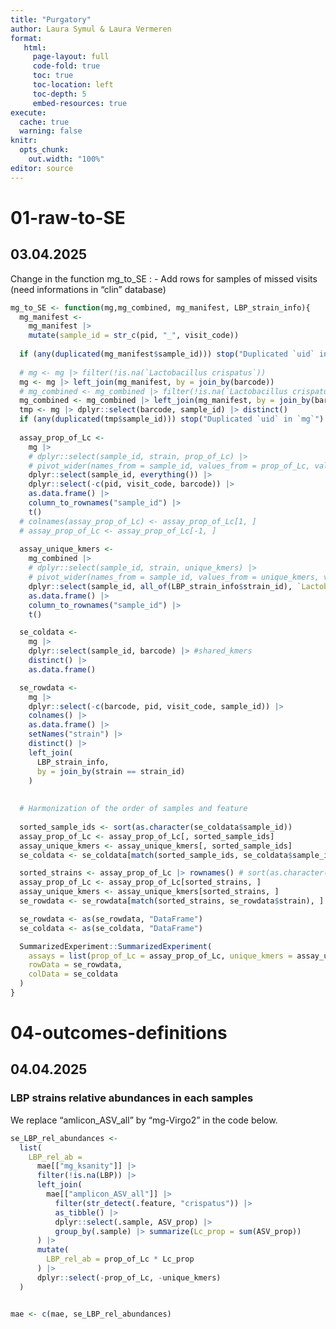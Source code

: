 ```yaml
---
title: "Purgatory"
author: Laura Symul & Laura Vermeren
format: 
   html:
     page-layout: full
     code-fold: true
     toc: true
     toc-location: left
     toc-depth: 5
     embed-resources: true
execute:
  cache: true
  warning: false
knitr:
  opts_chunk:
    out.width: "100%"
editor: source
---
```


# 01-raw-to-SE

## 03.04.2025

Change in the function mg_to_SE : 
-   Add rows for samples of missed visits (need informations in "clin" database)

```r
mg_to_SE <- function(mg,mg_combined, mg_manifest, LBP_strain_info){
  mg_manifest <- 
    mg_manifest |> 
    mutate(sample_id = str_c(pid, "_", visit_code)) 
  
  if (any(duplicated(mg_manifest$sample_id))) stop("Duplicated `uid` in `mg_manifest`")
  
  # mg <- mg |> filter(!is.na(`Lactobacillus crispatus`)) 
  mg <- mg |> left_join(mg_manifest, by = join_by(barcode))
  # mg_combined <- mg_combined |> filter(!is.na(`Lactobacillus crispatus`))
  mg_combined <- mg_combined |> left_join(mg_manifest, by = join_by(barcode))
  tmp <- mg |> dplyr::select(barcode, sample_id) |> distinct()
  if (any(duplicated(tmp$sample_id))) stop("Duplicated `uid` in `mg`")
  
  assay_prop_of_Lc <- 
    mg |> 
    # dplyr::select(sample_id, strain, prop_of_Lc) |> 
    # pivot_wider(names_from = sample_id, values_from = prop_of_Lc, values_fill = 0) |>  # the new database is already in wide format 
    dplyr::select(sample_id, everything()) |> 
    dplyr::select(-c(pid, visit_code, barcode)) |> 
    as.data.frame() |> 
    column_to_rownames("sample_id") |> 
    t() 
  # colnames(assay_prop_of_Lc) <- assay_prop_of_Lc[1, ]  
  # assay_prop_of_Lc <- assay_prop_of_Lc[-1, ]  
    
  assay_unique_kmers <- 
    mg_combined |> 
    # dplyr::select(sample_id, strain, unique_kmers) |> 
    # pivot_wider(names_from = sample_id, values_from = unique_kmers, values_fill = 0) |> 
    dplyr::select(sample_id, all_of(LBP_strain_info$strain_id), `Lactobacillus crispatus`) |> 
    as.data.frame() |>
    column_to_rownames("sample_id") |>
    t()

  se_coldata <-
    mg |>
    dplyr::select(sample_id, barcode) |> #shared_kmers
    distinct() |>
    as.data.frame()

  se_rowdata <- 
    mg |> 
    dplyr::select(-c(barcode, pid, visit_code, sample_id)) |> 
    colnames() |> 
    as.data.frame() |> 
    setNames("strain") |> 
    distinct() |> 
    left_join(
      LBP_strain_info,
      by = join_by(strain == strain_id)
    ) 
  
  
  # Harmonization of the order of samples and feature
  
  sorted_sample_ids <- sort(as.character(se_coldata$sample_id))
  assay_prop_of_Lc <- assay_prop_of_Lc[, sorted_sample_ids]
  assay_unique_kmers <- assay_unique_kmers[, sorted_sample_ids]
  se_coldata <- se_coldata[match(sorted_sample_ids, se_coldata$sample_id), ]

  sorted_strains <- assay_prop_of_Lc |> rownames() # sort(as.character(se_rowdata$strain))
  assay_prop_of_Lc <- assay_prop_of_Lc[sorted_strains, ]
  assay_unique_kmers <- assay_unique_kmers[sorted_strains, ]
  se_rowdata <- se_rowdata[match(sorted_strains, se_rowdata$strain), ]

  se_rowdata <- as(se_rowdata, "DataFrame")
  se_coldata <- as(se_coldata, "DataFrame")

  SummarizedExperiment::SummarizedExperiment(
    assays = list(prop_of_Lc = assay_prop_of_Lc, unique_kmers = assay_unique_kmers),
    rowData = se_rowdata,
    colData = se_coldata
  )
}


```

# 04-outcomes-definitions

## 04.04.2025

### LBP strains relative abundances in each samples

We replace "amlicon_ASV_all" by "mg-Virgo2" in the code below.

```r

se_LBP_rel_abundances <- 
  list(
    LBP_rel_ab = 
      mae[["mg_ksanity"]] |> 
      filter(!is.na(LBP)) |> 
      left_join(
        mae[["amplicon_ASV_all"]] |> 
          filter(str_detect(.feature, "crispatus")) |> 
          as_tibble() |> 
          dplyr::select(.sample, ASV_prop) |> 
          group_by(.sample) |> summarize(Lc_prop = sum(ASV_prop))
      ) |> 
      mutate(
        LBP_rel_ab = prop_of_Lc * Lc_prop
      ) |> 
      dplyr::select(-prop_of_Lc, -unique_kmers) 
  )


mae <- c(mae, se_LBP_rel_abundances)


```


